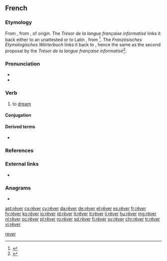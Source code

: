 {{also|rever}}
==French==

===Etymology===
From {{inh|fr|frm|resver}}, from {{inh|fr|fro|resver||to consider, reflect, be delirious}}, of {{unk.|fr|nocap=1|title=uncertain}} origin. The ''Trésor de la langue française informatisé'' links it back either to an unattested {{m|fro|*esver||to wander}} or to Latin {{m|la|*reexvadō}}, from {{affix|la|re-|ex-|evadō|nocat=1}}<ref>{{R:TLFi|etym=1}}</ref>. The ''Französisches Etymologisches Wörterbuch'' links it back to {{m|la|*reexvagus}}, hence the same as the second proposal by the ''Trésor de la langue française informatisé''<ref>{{R:FEW|100|184|title=*reexvagus}}</ref>.

===Pronunciation===
* {{audio|Fr-rêver.ogg|audio|lang=fr}}
* {{IPA|/ʁɛ.ve/|/ʁe.ve/|lang=fr}}

===Verb===
{{fr-verb}}

# to [[dream]]

====Conjugation====
{{fr-conj-auto}}

====Derived terms====
* {{l|fr|rêve}} {{pos n}}

===References===
<references/>

===External links===
* {{R:TLFi}}

===Anagrams===
* {{l|fr|verre}}

[[Category:fr:Thinking|rever]]

[[ast:rêver]]
[[cs:rêver]]
[[cy:rêver]]
[[da:rêver]]
[[de:rêver]]
[[el:rêver]]
[[es:rêver]]
[[fr:rêver]]
[[fy:rêver]]
[[ko:rêver]]
[[io:rêver]]
[[id:rêver]]
[[it:rêver]]
[[lt:rêver]]
[[li:rêver]]
[[hu:rêver]]
[[mg:rêver]]
[[nl:rêver]]
[[oc:rêver]]
[[pl:rêver]]
[[ro:rêver]]
[[sd:rêver]]
[[fi:rêver]]
[[sv:rêver]]
[[chr:rêver]]
[[tr:rêver]]
[[vi:rêver]]